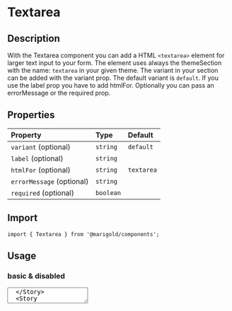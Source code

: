 
<Meta title="Components/Textarea" />

# Textarea

## Description

With the Textarea component you can add a HTML `<textarea>` element for larger text input to your form.
The element uses always the themeSection with the name: `textarea` in your given theme. The variant in your section can be added with the variant prop. The default variant is `default`.
If you use the label prop you have to add htmlFor. Optionally you can pass an errorMessage or the required prop.

## Properties

| Property                  | Type      | Default    |
| :------------------------ | :-------- | :--------- |
| `variant` (optional)      | `string`  | `default`  |
| `label` (optional)        | `string`  |            |
| `htmlFor` (optional)      | `string`  | `textarea` |
| `errorMessage` (optional) | `string`  |            |
| `required` (optional)     | `boolean` |            |

## Import

```tsx
import { Textarea } from '@marigold/components';
```

## Usage

### basic & disabled

<Canvas>
  <Story name="Textarea">
    <Textarea placeholder="Placeholder" />
  </Story>
  <Story name="Textarea disabled">
    <Textarea placeholder="Placeholder disabled" disabled />
  </Story>
</Canvas>

### labeled & required

<Canvas>
  <Story name="Textarea label">
    <Textarea label="Labeled" htmlFor="label" />
  </Story>
  <Story name="Textarea required">
    <Textarea label="Required" htmlFor="required" required />
  </Story>
</Canvas>

### with error

<Canvas>
  <Story name="Textarea error">
    <Textarea
      label="Required with error"
      htmlFor="error"
      required
      errorMessage="Oh no, we have an error!"
    />
  </Story>
</Canvas>
